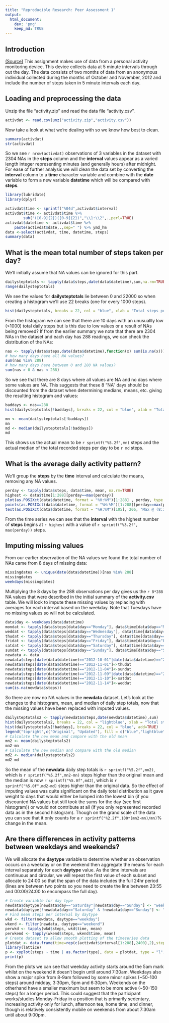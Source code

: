 ```yaml
---
title: "Reproducible Research: Peer Assessment 1"
output: 
  html_document:
    dev: 'png'
    keep_md: TRUE
---
```


## Introduction 
[(Source)](https://www.coursera.org/learn/reproducible-research/peer/gYyPt/course-project-1)
This assignment makes use of data from a personal activity monitoring device. This device collects data at 5 minute intervals through out the day. The data consists of two months of data from an anonymous individual collected during the months of October and November, 2012 and include the number of steps taken in 5 minute intervals each day.

## Loading and preprocessing the data
Unzip the file "activity.zip" and read the data file "activity.csv".
```r
activdat <- read.csv(unz("activity.zip","activity.csv"))
```
Now take a look at what we're dealing with so we know how best to clean.
```r
summary(activdat)
str(activdat)
```
So we see `r nrow(activdat)` observations of 3 variables in the dataset with 2304 NAs in the **steps** column and the **interval** values appear as a varied length integer representing minutes (and generally hours) after midnight. For ease of further analysis we will clean the data set by converting the **interval** column to a **time** character variable and combine with the **date** variable to form a new variable **datetime** which will be compared with **steps**.
```r
library(lubridate)
library(dplyr)
```

```r
activdat$time <- sprintf("%04d",activdat$interval) 
activdat$time <- activdat$time %>%
        sub("([0-9]{2})([0-9]{2})","\\1:\\2",.,perl=TRUE)
activdat$datetime <- activdat$time %>% 
    paste(activdat$date,.,sep=" ") %>% ymd_hm
data <-select(activdat, time, datetime, steps)
summary(data)
```


## What is the mean total number of steps taken per day?
We'll initially assume that NA values can be ignored for this part. 
```r
dailysteptotals <- tapply(data$steps,date(data$datetime),sum,na.rm=TRUE)
range(dailysteptotals)
```

We see the values for **dailysteptotals** lie between 0 and 22000 so when creating a histogram we'll use 22 breaks (one for every 1000 steps).
```r
hist(dailysteptotals, breaks = 22, col = "blue", xlab = "Total steps per day", main = "Histogram of Daily Step Totals")
```

From the histogram we can see that there are 10 days with an unusuallly low (<1000) total daily steps but is this due to low values or a result of NAs being removed? If from the earlier summary we note that there are 2304 NAs in the dataset and each day has 288 readings, we can check the distribution of the NAs:
```r
nas <- tapply(data$steps,date(data$datetime),function(x) sum(is.na(x)))
# how many days have all NA values?
sum(nas %in% 288)
# how many days have between 0 and 288 NA values?
sum(nas > 0 & nas < 288)
```
So we see that there are 8 days where all values are NA and no days where some values are NA. This suggests that these 8 "NA" days should be discounted from the dataset when determining medians, means, etc. giving the resulting histogram and values:
```r
baddays <- nas==288
hist(dailysteptotals[!baddays], breaks = 22, col = "blue", xlab = "Total steps per day", main = "Histogram of Daily Step Totals")
```
```r
mn <- mean(dailysteptotals[!baddays])
mn
md <- median(dailysteptotals[!baddays])
md
```

This shows us the actual mean to be `r sprintf("%5.2f",mn)` steps and  the actual median of the total recorded steps per day to be `r md` steps. 

## What is the average daily activity pattern?
We'll group the **steps** by the **time** interval and calculate the means, removing any NA values.
```r
perday <- tapply(data$steps, data$time, mean, na.rm=TRUE)
highest <- data$time[1:288][perday==max(perday)]
plot(as.POSIXct(data$datetime, format = "%H:%M")[1:288] , perday, type = "l", main = "Time Series of Average Steps Taken per Interval", ylab= "Average steps per 5 minutes", xlab = "Time of the Day", xaxs='r')
points(as.POSIXct(data$datetime, format = "%H:%M")[1:288][perday==max(perday)], max(perday), pch=19, col="red")
text(as.POSIXct(data$datetime, format = "%H:%M")[105], 206, "Max @ (8:35, 206.17)", pos =4, cex=0.8)
```

From the time series we can see that the **interval** with the highest number of **steps** begins at `r highest` with a value of `r sprintf("%3.2f", max(perday))` steps.

## Imputing missing values
From our earlier observation of the NA values we found the total number of NAs came from 8 days of missing data:
```r
missingdates <- unique(date(data$datetime))[nas %in% 288]
missingdates
weekdays(missingdates)
```
Multiplying the 8 days by the 288 observations per day gives us the `r 8*288` NA values that were described in the initial summary of the **activity.csv** table. We will look to impute these missing values by replacing with averages for each interval based on the weekday. Note that Tuesdays have no missing values so will not be calculated.
```r
data$day <- weekdays(data$datetime)
mondat <- tapply(data$steps[data$day=="Monday"], data$time[data$day=="Monday"], mean, na.rm=TRUE)
weddat <- tapply(data$steps[data$day=="Wednesday"], data$time[data$day=="Wednesday"], mean, na.rm=TRUE)
thudat <- tapply(data$steps[data$day=="Thursday"], data$time[data$day=="Thursday"], mean, na.rm=TRUE)
fridat <- tapply(data$steps[data$day=="Friday"], data$time[data$day=="Friday"], mean, na.rm=TRUE)
satdat <- tapply(data$steps[data$day=="Saturday"], data$time[data$day=="Saturday"], mean, na.rm=TRUE)
sundat <- tapply(data$steps[data$day=="Sunday"], data$time[data$day=="Sunday"], mean, na.rm=TRUE)
newdata <- data
newdata$steps[date(data$datetime)=="2012-10-01"|date(data$datetime)=="2012-10-08"]<-mondat
newdata$steps[date(data$datetime)=="2012-11-01"]<-thudat 
newdata$steps[date(data$datetime)=="2012-11-04"]<-sundat
newdata$steps[date(data$datetime)=="2012-11-09"|date(data$datetime)=="2012-11-30"]<-fridat
newdata$steps[date(data$datetime)=="2012-11-10"]<-satdat
newdata$steps[date(data$datetime)=="2012-11-14"]<-weddat
sum(is.na(newdata$steps))
```

So there are now no NA values in the **newdata** dataset. Let's look at the changes to the histogram, mean, and median of daily step totals, now that the missing values have been replaced with imputed values. 
```r
dailysteptotals2 <- tapply(newdata$steps,date(newdata$datetime),sum)
hist(dailysteptotals2, breaks = 22, col = "lightblue", xlab = "Total steps per day", main = "Histogram with Imputed values compared with Original")
hist(dailysteptotals[!baddays], breaks = 22, col = "blue", add=TRUE)
legend("topright",c("Original", "Updated"), fill = c("blue","lightblue"))
# Calculate the new mean and compare with the old mean
mn2 <- mean(dailysteptotals2)
mn2-mn
# Calculate the new median and compare with the old median
md2 <- median(dailysteptotals2)
md2-md
```
So the mean of the **newdata** daily step totals is `r sprintf("%5.2f",mn2)`, which is `r sprintf("%5.2f",mn2-mn)` steps higher than the original mean and the median is now `r sprintf("%5.0f",md2)`, which is `r sprintf("%5.0f",md2-md)` steps higher than the original data. So the effect of imputing values was quite significant on the daily total distribution as it gave weight to days that would either be lumped into the lowest bin (if you discounted NA values but still took the sums for the day (see first histogram)) or would not contribute at all (if you only represented recorded data as in the second histogram). Though on the grand scale of the data you can see that it only counts for a `r sprintf("%2.2f",100*(mn2-mn)/mn)`% change in the mean.

## Are there differences in activity patterns between weekdays and weekends?
We will allocate the **daytype** variable to determine whether an observation occurs on a weekday or on the weekend then aggregate the means for each interval separately for each **daytype** value. As the time intervals are continuous and circular, we will repeat the first value of each subset and allocate to 24:00 so that the span of the data includes the full 24hr period (lines are between two points so you need to create the line between 23:55 and 00:00/24:00 to encompass the full day).
```r
# Create variable for day type
newdata$daytype[newdata$day=="Saturday"|newdata$day=="Sunday"] <- "weekend"
newdata$daytype[!newdata$day=="Saturday" & !newdata$day=="Sunday"] <- "weekday"
# Find mean steps per interval by daytype
wkd <- filter(newdata, daytype=="weekday")
wkend <- filter(newdata, daytype=="weekend")
perwkd <- tapply(wkd$steps, wkd$time, mean)
perwkend <- tapply(wkend$steps, wkend$time, mean)
# Create dataset to allow smooth plotting of the timeseries data
plotdat <- data.frame(time=rep(c(activdat$interval[1:288],2400),2),steps=c(perwkd,perwkd[[1]],perwkend,perwkend[[1]]), type=c(rep("Weekday",289),rep("Weekend",289)))
library(lattice)
p <- xyplot(steps ~ time | as.factor(type), data = plotdat, type = "l", layout = c(1,2), main="Time Series of Average Steps per Time Interval", xlab = "Time of the Day", ylab = "Number of Steps Taken", xlim=c(0,2400), scales = list(x=list(at=c(0,400,800,1200,1600,2000,2400),labels=c("00:00","04:00","08:00","12:00","16:00","20:00","24:00"))))
print(p)
```

From the plots we can see that weekday activity starts around the 5am mark whilst on the weekend it doesn't begin until around 7:30am. Weekdays also show a major spike from 8-9am followed by some minor spikes (~50-100 steps) around midday, 3:30pm, 5pm and 6:30pm. Weekends on the otherhand have a smaller maximum but seem to be more active (~50-150 steps) for a longer period. This could suggest that the participant works/studies Monday-Friday in a position that is primarily sedentary, increasing activity only for lunch, afternoon tea, home time, and dinner, though is relatively consistently mobile on weekends from about 7:30am until about 9:00pm.